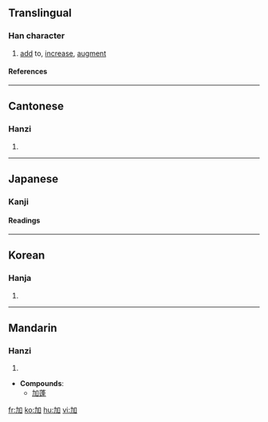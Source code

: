 ==Translingual==
===Han character===
{{Han char|rn=19|rad=力|as=03|sn=5|four=4600<sub>0</sub>|canj=大尸口 (KSR)}}
# [[add]] to, [[increase]], [[augment]]
====References====
{{Han ref|kx=0146.130|dkj=02297|dj=0329.020|hdz=10366.010|uh=52A0|ud=21152|bh=A55B|bd=42331}}
----
==Cantonese==
===Hanzi===
{{yue-hanzi|jyut=|y=ga1}}
# {{defn|Cantonese}}
----
==Japanese==

===Kanji===
{{ja-kanji|grade=|rs=力03}}
====Readings====
{{ja-readings|on=[[か]] (ka)|kun=[[くわえる]] (kuwaeru), [[くわわる]] (kuwawaru), [[くわえて]] (kuwaete)}}
----
==Korean==
===Hanja===
{{ko-hanja|hangeul=[[가]]|rv=ga|mr=ka}}
# {{defn|Korean}}
----
==Mandarin==
===Hanzi===
{{cmn-hanzi|pin=[[jiā]] (jia1)|wg=chia<sup>1</sup>}}
# {{defn|Mandarin}}

* '''Compounds''':
**[[加蓬]]

[[fr:加]]
[[ko:加]]
[[hu:加]]
[[vi:加]]